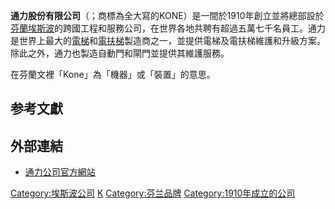 {{Redirect2|KONE|台灣已解散的音樂組合|K ONE}}
{{Infobox company
| company_name = 通力股份有限公司
| company_name_en = KONE Oyj
| company_logo = [[File:Kone.svg|150px]]
| image = Konebuilding1.jpg
| image_caption = 通力位於埃斯波的總部
| company_type = [[有限责任公司|有限责任公司]]
| traded_as = {{OMX|HEX29981|KNEBV}} <br /> {{OTC Pink|KNYJF}}
| foundation = 1910年
| location_city = [[埃斯波|埃斯波]]
| location_country = {{FIN}}
| location = （在[[伊利诺伊州|伊利诺伊州]][[莫林_(伊利诺伊州)|莫林]]設有辦公室）
| key_people = {{tsl|en|Antti Herlin|安蒂·赫尔林}}<small>（[[主席|总裁]]）</small><br/>Henrik Ehrnrooth<small>（[[首席执行官|首席执行官]]）</small>
| industry = [[工程学|工程]]和相关服务
| products = [[升降机|升降机]]、[[電動扶梯|電動扶梯]]和建筑用自动门
| revenue = {{unbulleted list|{{increase}} € 89.42億（2017年）<ref>{{cite web|url=http://www.kone.com/en/Images/KONE_Financial_Statement_Bulletin_2016_tcm17-37389.pdf|title=Financial information – KONE Corporation|publisher=|accessdate=2017-02-06|archive-date=2017-05-17|archive-url=https://web.archive.org/web/20170517015934/http://www.kone.com/en/Images/KONE_Financial_Statement_Bulletin_2016_tcm17-37389.pdf|dead-url=no}}</ref>}}
| operating_income = {{unbulleted list|{{decrease}} € 12.17億（2017年）}}
| net_income = {{unbulleted list|{{decrease}} € 9.751億（2017年）}}
| assets = {{unbulleted list|{{decrease}} € 77.37億（2017年）}}
| equity = {{unbulleted list|{{increase}} € 29.07億（2017年）}}
| num_employees = {{increase}} 55,075（2017年12月）
| homepage = {{URL|https://www.kone.com/}}
}}

'''通力股份有限公司'''（{{lang-fi|Kone Oyj}}；商標為全大寫的KONE）是一間於1910年創立並將總部設於[[芬蘭|芬蘭]][[埃斯波|埃斯波]]的跨國工程和服務公司，在世界各地共聘有超過五萬七千名員工。通力是世界上最大的[[升降機|電梯]]和[[電扶梯|電扶梯]]製造商之一，並提供電梯及電扶梯維護和升級方案。除此之外，通力也製造自動門和閘門並提供其維護服務。

在芬蘭文裡「Kone」為「機器」或「裝置」的意思。

== 参考文獻 ==
{{reflist|30em}}

== 外部連結 ==
{{commonscat|KONE}}
* [https://www.kone.com 通力公司官方網站] {{Wayback|url=https://www.kone.com/ |date=20090106120406 }}

{{OMX赫尔辛基25指数公司}}

[[Category:埃斯波公司|Category:埃斯波公司]]
[[Category:升降機製造公司|K]]
[[Category:芬兰品牌|Category:芬兰品牌]]
[[Category:1910年成立的公司|Category:1910年成立的公司]]